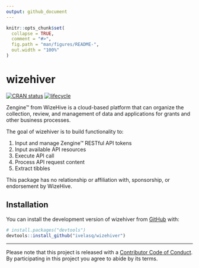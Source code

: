 ```yaml
---
output: github_document
---
```


<!-- README.md is generated from README.Rmd. Please edit that file -->

```r
knitr::opts_chunk$set(
  collapse = TRUE,
  comment = "#>",
  fig.path = "man/figures/README-",
  out.width = "100%"
)
```
# wizehiver

[![CRAN status](https://www.r-pkg.org/badges/version/wizehiver)](https://cran.r-project.org/package=wizehiver)
[![lifecycle](https://img.shields.io/badge/lifecycle-experimental-orange.svg)](https://www.tidyverse.org/lifecycle/#experimental)

Zengine™ from WizeHive is a cloud-based platform that can organize the collection, review, and management of data and applications for grants and other business processes.

The goal of wizehiver is to build functionality to:

1. Input and manage Zengine™ RESTful API tokens
2. Input available API resources
3. Execute API call
4. Process API request content
5. Extract tibbles

This package has no relationship or affiliation with, sponsorship, or endorsement by WizeHive.

## Installation

You can install the development version of wizehiver from [GitHub](https://github.com/) with:

``` r
# install.packages("devtools")
devtools::install_github("ivelasq/wizehiver")
```

---
Please note that this project is released with a [Contributor Code of Conduct](CODE_OF_CONDUCT.md).
By participating in this project you agree to abide by its terms.
